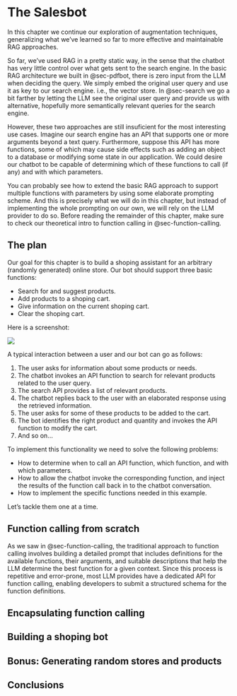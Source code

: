 # The Salesbot {#sec-shopping}

In this chapter we continue our exploration of augmentation techniques, generalizing what we've learned so far to more effective and maintainable RAG approaches.

So far, we've used RAG in a pretty static way, in the sense that the chatbot has very little control over what gets sent to the search engine. In the basic RAG architecture we built in @sec-pdfbot, there is zero input from the LLM when deciding the query. We simply embed the original user query and use it as key to our search engine. i.e., the vector store. In @sec-search we go a bit farther by letting the LLM see the original user query and provide us with alternative, hopefully more semantically relevant queries for the search engine.

However, these two approaches are still insuficient for the most interesting use cases. Imagine our search engine has an API that supports one or more arguments beyond a text query. Furthermore, suppose this API has more functions, some of which may cause side effects such as adding an object to a database or modifying some state in our application. We could desire our chatbot to be capable of determining which of these functions to call (if any) and with which parameters.

You can probably see how to extend the basic RAG approach to support multiple functions with parameters by using some elaborate prompting scheme. And this is precisely what we will do in this chapter, but instead of implementing the whole prompting on our own, we will rely on the LLM provider to do so. Before reading the remainder of this chapter, make sure to check our theoretical intro to function calling in @sec-function-calling.

## The plan

Our goal for this chapter is to build a shoping assistant for an arbitrary (randomly generated) online store. Our bot should support three basic functions:

- Search for and suggest products.
- Add products to a shoping cart.
- Give information on the current shoping cart.
- Clear the shoping cart.

Here is a screenshot:

![](../img/salesbot.png)

A typical interaction between a user and our bot can go as follows:

1. The user asks for information about some products or needs.
2. The chatbot invokes an API function to search for relevant products related to the user query.
3. The search API provides a list of relevant products.
4. The chatbot replies back to the user with an elaborated response using the retrieved information.
5. The user asks for some of these products to be added to the cart.
6. The bot identifies the right product and quantity and invokes the API function to modify the cart.
7. And so on...

To implement this functionality we need to solve the following problems:

- How to determine when to call an API function, which function, and with which parameters.
- How to allow the chatbot invoke the corresponding function, and inject the results of the function call back in to the chatbot conversation.
- How to implement the specific functions needed in this example.

Let's tackle them one at a time.

## Function calling from scratch

As we saw in @sec-function-calling, the traditional approach to function calling involves building a detailed prompt that includes definitions for the available functions, their arguments, and suitable descriptions that help the LLM determine the best function for a given context.
Since this process is repetitive and error-prone, most LLM provides have a dedicated API for function calling, enabling developers to submit a structured schema for the function definitions.



## Encapsulating function calling

## Building a shoping bot

## Bonus: Generating random stores and products

## Conclusions
